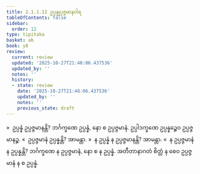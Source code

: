 ```yaml
---
title: 2.1.1.12 ဥပ္ပန္နုပ္ပဇ္ဇမာနဝါရ
tableOfContents: false
sidebar:
  order: 12
type: tipitaka
basket: ab
book: y8
review:
  current: review
  updated: '2025-10-27T21:48:06.437536'
  updated_by: ''
  notes: ''
  history:
  - state: review
    date: '2025-10-27T21:48:06.437536'
    updated_by: ''
    notes: ''
    previous_state: draft
---
```



<ReviewStatus review={frontmatter.review} showDetails={true} />

<HypothesisAnnotation frontmatter={frontmatter} />

<DynamicBreadcrumb />

<Division number="81" book="y8" e="ch" v="34" p="306">

<Paragraph number="360" book="y8">
»  ဥပ္ပန္နံ ဥပ္ပဇ္ဇမာနန္တိ?
</Paragraph>

<Paragraph number="361" book="y8">
ဘင်္ဂက္ခဏေ ဥပ္ပန္နံ, နော စ ဥပ္ပဇ္ဇမာနံ. ဥပ္ပါဒက္ခဏေ ဥပ္ပန္နဉ္စေဝ ဥပ္ပဇ္ဇမာနဉ္စ.
</Paragraph>

<Paragraph number="362" book="y8">
«  ဥပ္ပဇ္ဇမာနံ ဥပ္ပန္နန္တိ? အာမန္တာ.
</Paragraph>

<Paragraph number="363" book="y8">
»  န ဥပ္ပန္နံ န ဥပ္ပဇ္ဇမာနန္တိ? အာမန္တာ.
</Paragraph>

<Paragraph number="364" book="y8">
«  န ဥပ္ပဇ္ဇမာနံ န ဥပ္ပန္နန္တိ?
</Paragraph>

<Paragraph number="365" book="y8">
ဘင်္ဂက္ခဏေ န ဥပ္ပဇ္ဇမာနံ, နော စ န ဥပ္ပန္နံ. အတီတာနာဂတံ စိတ္တံ န စေဝ ဥပ္ပဇ္ဇမာနံ န စ ဥပ္ပန္နံ.
</Paragraph>
</Division>